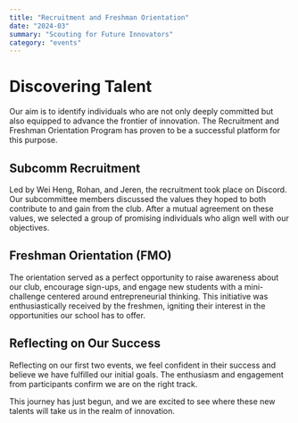 ```yaml
---
title: "Recruitment and Freshman Orientation"
date: "2024-03"
summary: "Scouting for Future Innovators"
category: "events"
---
```


# Discovering Talent

Our aim is to identify individuals who are not only deeply committed but also equipped to advance the frontier of innovation. The Recruitment and Freshman Orientation Program has proven to be a successful platform for this purpose.

## Subcomm Recruitment

Led by Wei Heng, Rohan, and Jeren, the recruitment took place on Discord. Our subcommittee members discussed the values they hoped to both contribute to and gain from the club. After a mutual agreement on these values, we selected a group of promising individuals who align well with our objectives.

## Freshman Orientation (FMO)

The orientation served as a perfect opportunity to raise awareness about our club, encourage sign-ups, and engage new students with a mini-challenge centered around entrepreneurial thinking. This initiative was enthusiastically received by the freshmen, igniting their interest in the opportunities our school has to offer.

## Reflecting on Our Success

Reflecting on our first two events, we feel confident in their success and believe we have fulfilled our initial goals. The enthusiasm and engagement from participants confirm we are on the right track.

This journey has just begun, and we are excited to see where these new talents will take us in the realm of innovation.